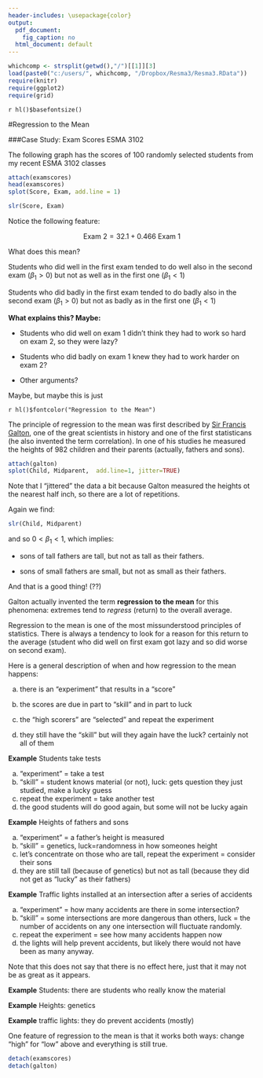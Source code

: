 ```yaml
---
header-includes: \usepackage{color}
output:
  pdf_document:
    fig_caption: no
  html_document: default
---
```

```r
whichcomp <- strsplit(getwd(),"/")[[1]][3]
load(paste0("c:/users/", whichcomp, "/Dropbox/Resma3/Resma3.RData"))
require(knitr)
require(ggplot2)
require(grid)
```
`r hl()$basefontsize()`

<style>
table, th, td { text-align:right; }
th, td {padding: 10px;}
</style>

#Regression to the Mean

###Case Study: Exam Scores ESMA 3102 

The following graph has the scores of 100 randomly selected students from my recent ESMA 3102 classes
```r
attach(examscores)
head(examscores)
splot(Score, Exam, add.line = 1)
```

```r
slr(Score, Exam)
```

Notice the following feature: 

$$
\text{Exam 2} = 32.1 + 0.466 \text{ Exam 1}
$$

What does this mean?

Students who did well in the first exam tended to do well also in the second exam ($\beta_1 > 0$) but not as well as in the first one ($\beta_1 < 1$)

Students who did badly in the first exam tended to do badly also in the second exam ($\beta_1 > 0$) but not as badly as in the first one ($\beta_1 < 1$)

**What explains this? Maybe:**

- Students who did well on exam 1 didn't think they had to work so hard on exam 2, so they were lazy?

- Students who did badly on exam 1 knew they had to work  harder on exam 2?

- Other arguments?

Maybe, but maybe this is just

`r hl()$fontcolor("Regression to the Mean")`

The principle of regression to the mean was first described by [Sir Francis Galton](http://en.wikipedia.org/wiki/Francis_Galton"), one of the great scientists in history and one of the first 
statisticans (he also invented the term correlation). In one of his studies he measured the heights of 982 children and their parents (actually, fathers and sons).

```r
attach(galton) 
splot(Child, Midparent,  add.line=1, jitter=TRUE)
```

Note that I "jittered" the data a bit because Galton measured the heights ot the nearest half inch, so there are a lot of repetitions.

Again we find:

```r
slr(Child, Midparent)
```

and so $0 < \beta_1 < 1$, which implies:

- sons of tall fathers are tall, but not as tall as their fathers.

- sons of small fathers are small, but not as small as their fathers.

And that is a good thing! (??)

Galton actually invented the term **regression to the mean** for this phenomena: extremes tend to *regress* (return) to the overall average. 

Regression to the mean  is one of the most missunderstood principles of statistics. There is always a tendency to look for a reason for this return to the average (student who did well on first exam got lazy and so did worse on second exam). 

Here is a general description of when and how regression to the mean happens:

a) there is an "experiment" that results in a "score"

b) the scores are due in part to "skill" and in part to luck 

c)  the "high scorers" are "selected" and repeat the experiment

d) they still have the "skill" but will they again have the luck? certainly not all of them

**Example** Students take tests

  a) "experiment" = take a test  
  b) "skill" = student knows material (or not), luck: gets question they just studied, make a lucky guess   
  c) repeat the experiment = take another test  
  d) the good students will do good again, but some will not be lucky again  
  
**Example** Heights of fathers and sons 

  a) "experiment" = a father's height is measured  
  b) "skill" = genetics, luck=randomness in how someones height  
  c) let's concentrate on those who are tall, repeat the experiment = consider their sons  
d) they are still tall (because of genetics) but not as tall (because they did not get as "lucky" as their fathers)  


**Example** Traffic lights installed at an intersection after a series of accidents 

a) "experiment" = how many accidents are there in some intersection?   
b) "skill" = some intersections are more dangerous than others, luck = the number of accidents on any one intersection will fluctuate randomly.  
c) repeat the experiment = see how many accidents happen now  
d) the lights will help prevent accidents, but likely there would not have been as many anyway. 

Note that this does not say that there is no effect here, just that it may not be as great as it appears. 

**Example** Students: there are students who really know the material

**Example** Heights: genetics 

**Example** traffic lights: they do prevent accidents (mostly) 

One feature of regression to the mean is that it works both ways: change "high" for "low" above and everything is still true. 


```r
detach(examscores)
detach(galton)
```

